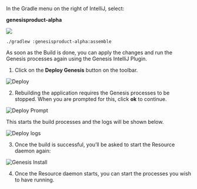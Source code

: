 In the Gradle menu on the right of IntelliJ, select:

**genesisproduct-alpha**

![](/img/assemble-server.png)

```shell title='Running assemble from the command line'
./gradlew :genesisproduct-alpha:assemble
```
As soon as the Build is done, you can apply the changes and run the Genesis processes again using the Genesis IntelliJ Plugin.

1. Click on the **Deploy Genesis** button on the toolbar.

![Deploy](/img/intellij-deploy1.png)

2. Rebuilding the application requires the Genesis processes to be stopped. When you are prompted for this, click **ok** to continue. 

![Deploy Prompt](/img/intellij-deploy2.png)

This starts the build processes and the logs will be shown below.

![Deploy logs](/img/intellij-deploy3.png)

3. Once the build is successful, you’ll be asked to start the Resource daemon again:

![Genesis Install](/img/intellij-daemon.png)

4. Once the Resource daemon starts, you can start the processes you wish to have running.